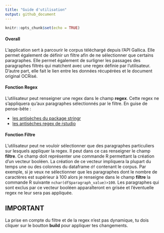 ```yaml
---
title: "Guide d'utilisation"
output: github_document
---
```


```r
knitr::opts_chunk$set(echo = TRUE)
```

#### Overall

L'application sert à parcourir le corpus téléchargé depuis l'API Gallica. Elle permet également de définir un filtre afin de ne sélectionner que certains paragraphes. Elle permet également de surligner les passages des paragraphes filtrés qui matchent avec une regex définie par l'utilisateur. D'autre part, elle fait le lien entre les données récupérées et le document original OCRisé.

#### Fonction Regex

L'utilisateur peut renseigner une regex dans le champ **regex**. Cette regex ne s'appliquera qu'aux paragraphes sélectionnés par le filtre. En guise de pense-bête :

* [les antisèches du package stringr](https://github.com/rstudio/cheatsheets/raw/master/strings.pdf)
* [les antisèches regex de rstudio](https://www.rstudio.com/wp-content/uploads/2016/09/RegExCheatsheet.pdf)

#### Fonction Filtre

L'utilisateur peut ne vouloir sélectionner que des paragraphes particuliers sur lesquels appliquer la regex. Il peut dans ce cas renseigner le champ **filtre**. Ce champ doit représenter une commande R permettant la création d'un vecteur booléen. La création de ce vecteur impliquera la plupart du temps une ou des colonnes du dataframe `df` contenant le corpus. Par exemple, si je veux ne sélectionner que les paragraphes dont le nombre de caractères est supérieur à 100 alors je renseigne dans le champ **filtre** la commande R suivante `nchar(df$paragraph_value)>100`. Les paragraphes qui sont exclus par ce vecteur booléen apparaîteront en grisée et l'éventuelle regex ne leur sera pas appliquée.


## IMPORTANT

La prise en compte du filtre et de la regex n'est pas dynamique, tu dois cliquer sur le boutton **build** pour appliquer tes changements.